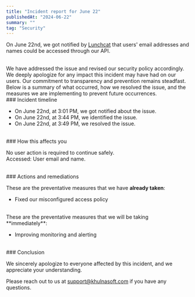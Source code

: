 ```yaml
---
title: "Incident report for June 22"
publishedAt: "2024-06-22"
summary: ""
tag: "Security"
---
```


On June 22nd, we got notified by [Lunchcat](https://lunchcat.dev) that users' email addresses and names could be accessed through our API.

<br />
We have addressed the issue and revised our security policy accordingly.
<br />
We deeply apologize for any impact this incident may have had on our users. Our commitment
to transparency and prevention remains steadfast. Below is a summary of what occurred,
how we resolved the issue, and the measures we are implementing to prevent future
occurrences.

<br />
### Incident timeline

- On June 22nd, at 3:01 PM, we got notified about the issue.
- On June 22nd, at 3:44 PM, we identified the issue.
- On June 22nd, at 3:49 PM, we resolved the issue.

<br />
### How this affects you

No user action is required to continue safely. <br />
Accessed: User email and name.

<br />
### Actions and remediations

These are the preventative measures that we have **already taken**:

- Fixed our misconfigured access policy

<br />
These are the preventative measures that we will be taking **immediately**:

- Improving monitoring and alerting

<br />
### Conclusion

We sincerely apologize to everyone affected by this incident, and we appreciate your understanding.

Please reach out to us at support@khulnasoft.com if you have any questions.
